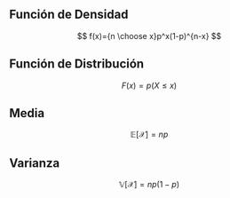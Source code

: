 ## Función de Densidad

$$
f(x)={n \choose x}p^x(1-p)^{n-x}
$$


## Función de Distribución

$$
F(x) = p(X \leq x)
$$

## Media

$$
\mathbb{E[\mathcal{X}]}=np
$$

## Varianza

$$
\mathbb{V}[\mathcal{X}] = np(1-p)
$$